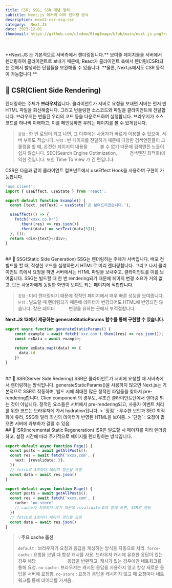 ```yaml
---
title: CSR, SSG, SSR 개념 정리 
subtitle: Next.js 에서의 여러 렌더링 방식
description: next2-csr-ssg-ssr
category:  Next.JS
date: 2023-12-01
thumbnail: https://github.com/cledow/BlogImage/blob/main/next.js.png?raw=true
---
```


<br />
**Next.JS 는 기본적으로 서버측에서 렌더링됩니다.**
보여줄 페이지들을 서버에서 렌더링하여 클라이언트로 보내기 때문에,
React가 클라이언트 측에서 렌더링(CSR)되는 것에서 발생하는 단점들을 보완해줄 수 있습니다.
**물론, Next.js에서도 CSR 동작이 가능합니다.**

## 🌿 CSR(Client Side Rendering)
렌더링하는 주체가 **브라우저**입니다.
클라이언트가 서버로 요청을 보내면 서버는 먼저 빈 HTML 파일을 회신해줍니다.
그리고 번들링한 소스코드와 파일을 클라이언트에 전달합니다. 브라우저는 번들된 우리의 코드 등을 다운로드하여 실행합니다.
브라우저가 소스코드를 하나씩 이해하고, 이를 페인팅하면 우리는 페이지를 볼 수 있게됩니다.

> `장점` : 한 번 로딩이 되고 나면, 그 이후에는 사용자가 빠르게 이용할 수 있으며, 서버 부하도 적습니다.
> `단점` : 빈 페이지를 전달하기 때문에 다양한 검색엔진들이 크롤링을 할 때, 온전한 페이지의 내용을 
&nbsp;&nbsp;&nbsp;&nbsp;&nbsp;&nbsp;&nbsp;&nbsp;&nbsp;볼 수 없기 때문에 검색엔진 노출이 쉽지 않습니다. SEO(Search Engine Optimization, 
&nbsp;&nbsp;&nbsp;&nbsp;&nbsp;&nbsp;&nbsp;&nbsp;&nbsp;검색엔진 최적화)에 약한 것입니다. 또한 Time To View 가 긴 편입니다.

CSR은 다음과 같이 클라이언트 컴포넌트에서 useEffect Hook을 사용하여 구현이 가능합니다.
```typescript title="📖 CSR 예제"
'use client';
import { useEffect, useState } from 'react';

export default function Example() {
  const [text, setText] = useState('곧 보여드리겠습니다.');

  useEffect(() => {
    fetch('xxxx.co.kr')
      .then((res) => res.json())
      .then((data) => setText(data[5]));
  }, []);
  return <div>{text}</div>;
}
 ```
 <br />
## 🌿 SSG(Static Side Generation)
SSG는 렌더링하는 주체가 서버입니다. 배포 전 빌드를 할 때, 작성한 코드를 실행하면서 HTML로 
미리 렌더링합니다. 그리고 나서 클리이언트 측에서 요청을 하면 서버에서는 HTML 파일을 보내주고, 클라이언트를 이를 보여줍니다.
SSG는 빌드할 때 한 번 rendering되기 때문에 페이지 변경 소요가 거의 없고, 모든 사용자에게 동일한 화면이 보여도 되는 페이지에 적합합니다.


> `장점` : 미리 렌더링되기 때문에 정적인 페이지에서 매우 빠른 성능을 보여줍니다.
> `단점` : 빌드할 때 렌더링되기 때문에 데이터가 변경되어도 HTML에 반영되진 않습니다. 잦은 데이터 
&nbsp;&nbsp;&nbsp;&nbsp;&nbsp;&nbsp;&nbsp;&nbsp;&nbsp;&nbsp;변경을 요하는 곳에서 부적절합니다.

**Next.JS 13에서 제공하는 generateStaticParams 함수를 통해 구현할 수 있습니다.**

```typescript title="📖 SSG 예제"
export async function generateStaticParams() {
    const example = await fetch('xxx.com').then((res) => res.json());
    const exData = await example;

    return exData.map((data) => {
      data.id
    })
}
 ```
 <br />
## 🌿 SSR(Server Side Redering)
SSR은 클라이언트가 서버에 요청할 때 서버측에서 렌더링하는 방식입니다.
generateStaticParams()을 사용하지 않으면 Next.js는 기본적으로 SSR로 작동하며, 빌드 시에 최대한 많은 정적인 파일들을 찾아서 pre-rendering합니다.
Clien component 의 경우도, 무조건 클라이언트단에서 렌더링 되는 것이 아닙니다. 정적인 요소들은 서버에서 pre-rendering되고, 사용자 이벤트 처리를 위한 코드는 브라우저에 가서 hydration됩니다.
> `장점` : 우수한 보안과 SEO 최적화에 유리, SSG와 달리 최신의 데이터가 반영된 HTML을 보여줌.
> `단점` : 요청이 많으면 서버에 과부하가 걸릴 수 있음.

<br />
## 🌿 ISR(Incremental Static Regeneration)
ISR은 빌드할 시 페이지를 미리 렌더링하고, 설정 시간에 따라 주기적으로 페이지를 렌더링하는 방식입니다.

```typescript title="📖 ISR 예제"
export default async function Page() {
  const posts = await getAllPosts();
  const res = await fetch('xxxx.com', {
    next: {revalidate: 3},
  })
  // fetch로 3초마다 페이지 갱신을 요청
  const data = await res.json()
}

export default async function Page() {
  const posts = await getAllPosts();
  const res = await fetch('xxxx.com', {
    cache: 'no-store'
    // cache가 저장되지 않기 때문에 revalidate:0과 함께 쓰면, SSR로 행동
  })
  // fetch로 3초마다 페이지 갱신을 요청
  const data = await res.json()
} 
```
> 💡**주요 cache 옵션**
>
> `default` : 브라우저가 요청과 응답을 캐싱하는 방식을 자동으로 처리.
> `force-cache` : 요청을 보낼 때 항상 캐시를 사용. 브라우저 캐시에 유효한 응답이 있는 경우 해당 
&nbsp;&nbsp;&nbsp;&nbsp;&nbsp;&nbsp;&nbsp;&nbsp;&nbsp;&nbsp;&nbsp;&nbsp;&nbsp;&nbsp;&nbsp;&nbsp;&nbsp;&nbsp;&nbsp;&nbsp;&nbsp;&nbsp;&nbsp;&nbsp;응답을 반환하고, 캐시가 없는 경우에만 네트워크를 통해 요청.
> `no-cache` : 브라우저는 캐시된 응답을 사용하지 않고 항상 새로운 응답을 서버에 요청함.
> `no-store` : 요청과 응답을 캐시하지 않고 매 요청마다 네트워크를 통해 데이터를 가져옴.
<br />
<br />
<br />


